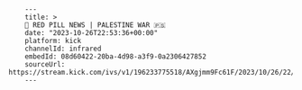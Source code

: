         ---
        title: >
        🔴 RED PILL NEWS | PALESTINE WAR 🇵🇸
        date: "2023-10-26T22:53:36+00:00"
        platform: kick
        channelId: infrared
        embedId: 08d60422-20ba-4d98-a3f9-0a2306427852
        sourceUrl: https://stream.kick.com/ivs/v1/196233775518/AXgjmm9Fc61F/2023/10/26/22/53/S1mDPe4nx3j0/media/hls/master.m3u8
        ---
        